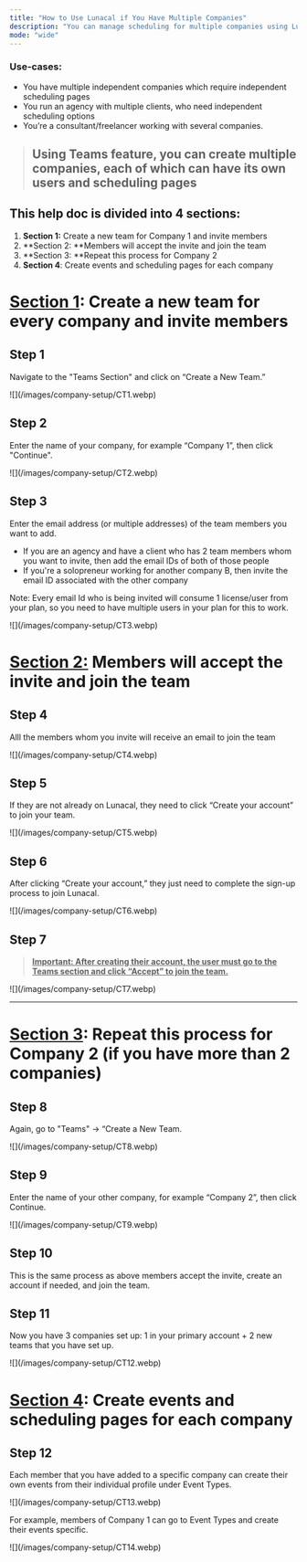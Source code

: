 ```yaml
---
title: "How to Use Lunacal if You Have Multiple Companies"
description: "You can manage scheduling for multiple companies using Lunacal"
mode: "wide"
---
```


### **Use-cases:**

- You have multiple independent companies which require independent scheduling pages
- You run an agency with multiple clients, who need independent scheduling options
- You’re a consultant/freelancer working with several companies.

> ## Using **Teams** feature, you can create multiple companies, each of which can have its own users and scheduling pages

## This help doc is divided into 4 sections:

1. **Section 1:** Create a new team for Company 1 and invite members
2. **Section 2: **Members will accept the invite and join the team
3. **Section 3: **Repeat this process for Company 2
4. **Section 4**: Create events and scheduling pages for each company

# <u>Section 1</u>: Create a new team for every company and invite members

## Step 1

Navigate to the "Teams Section" and click on “Create a New Team.”

<Frame>
  ![](/images/company-setup/CT1.webp)
</Frame>

## Step 2

Enter the name of your company, for example “Company 1”, then click "Continue".

<Frame>
  ![](/images/company-setup/CT2.webp)
</Frame>

## Step 3

Enter the email address (or multiple addresses) of the team members you want to add.

- If you are an agency and have a client who has 2 team members whom you want to invite, then add the email IDs of both of those people
- If you're a solopreneur working for another company B, then invite the email ID associated with the other company

Note: Every email Id who is being invited will consume 1 license/user from your plan, so you need to have multiple users in your plan for this to work.

<Frame>
  ![](/images/company-setup/CT3.webp)
</Frame>


# <u>Section 2:</u> Members will accept the invite and join the team

## Step 4

Alll the members whom you invite will receive an email to join the team

<Frame>
  ![](/images/company-setup/CT4.webp)
</Frame>

## Step 5

If they are not already on Lunacal, they need to click “Create your account” to join your team.

<Frame>
  ![](/images/company-setup/CT5.webp)
</Frame>

## Step 6

After clicking “Create your account,” they just need to complete the sign-up process to join Lunacal.

<Frame>
  ![](/images/company-setup/CT6.webp)
</Frame>

## Step 7

> **<u>Important: After creating their account, the user must go to the Teams section and click “Accept” to join the team.</u>**

<Frame>
  ![](/images/company-setup/CT7.webp)
</Frame>

---

# <u>Section 3</u>: Repeat this process for Company 2 (if you have more than 2 companies)

## Step 8

Again, go to "Teams" → “Create a New Team.

<Frame>
  ![](/images/company-setup/CT8.webp)
</Frame>

## Step 9

Enter the name of your other company, for example “Company 2”, then click Continue.

<Frame>
  ![](/images/company-setup/CT9.webp)
</Frame>

## Step 10

This is the same process as above  members accept the invite, create an account if needed, and join the team.

## Step 11

Now you have 3 companies set up: 1 in your primary account + 2 new teams that you have set up.

<Frame>
  ![](/images/company-setup/CT12.webp)
</Frame>


# **<u>Section 4</u>**: Create events and scheduling pages for each company

## Step 12

Each member that you have added to a specific company can create their own events from their individual profile under Event Types.

<Frame>
  ![](/images/company-setup/CT13.webp)
</Frame>

For example, members of Company 1 can go to Event Types and create their events specific.

<Frame>
  ![](/images/company-setup/CT14.webp)
</Frame>